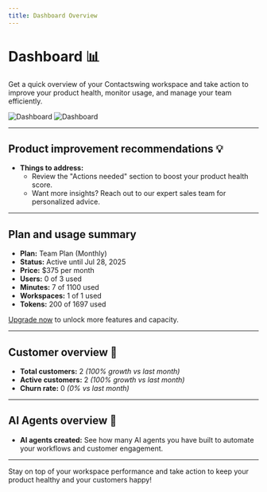 ```yaml
---
title: Dashboard Overview
---
```


# Dashboard 📊

Get a quick overview of your Contactswing workspace and take action to improve your product health, monitor usage, and manage your team efficiently.

<img src="https://storage.googleapis.com/helpsessionvideos/Contactswing/images/dash1.jpg" alt="Dashboard" />


<img src="https://storage.googleapis.com/helpsessionvideos/Contactswing/images/dash2.jpg" alt="Dashboard" />

---

## Product improvement recommendations 💡
- **Things to address:**
  - Review the "Actions needed" section to boost your product health score.
  - Want more insights? Reach out to our expert sales team for personalized advice.

---

## Plan and usage summary
- **Plan:** Team Plan (Monthly)
- **Status:** Active until Jul 28, 2025
- **Price:** $375 per month
- **Users:** 0 of 3 used
- **Minutes:** 7 of 1100 used
- **Workspaces:** 1 of 1 used
- **Tokens:** 200 of 1697 used

[Upgrade now](#) to unlock more features and capacity.

---

## Customer overview 👥
- **Total customers:** 2 _(100% growth vs last month)_
- **Active customers:** 2 _(100% growth vs last month)_
- **Churn rate:** 0 _(0% vs last month)_

---

## AI Agents overview 🤖
- **AI agents created:** See how many AI agents you have built to automate your workflows and customer engagement.

---

Stay on top of your workspace performance and take action to keep your product healthy and your customers happy!